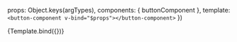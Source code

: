 

<Meta
  title="MDX/Button"
  component={buttonComponent}
/>

  props: Object.keys(argTypes),
  components: { buttonComponent },
  template: `
    <button-component v-bind="$props"></button-component>
  `
})

<Canvas>
  <Story
    name="Primary"
    args={{
      label: 'Button label',
    }}
  >
    {Template.bind({})}
  </Story>
</Canvas>

